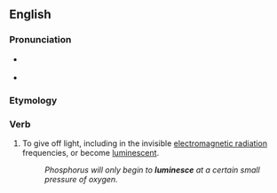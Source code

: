 ==English==

===Pronunciation===
* {{a|US}} {{IPA|/lumɪˈnɛs/|lang=en}}
* {{rhymes|ɛs|lang=en}}

===Etymology===
{{back-form|luminescent|lang=en}}

===Verb===
{{en-verb|luminesc}}

# {{lb|en|intransitive}} To give off light, including in the invisible [[electromagnetic radiation]] frequencies, or become [[luminescent]].
#: ''Phosphorus will only begin to '''luminesce''' at a certain small pressure of oxygen.''